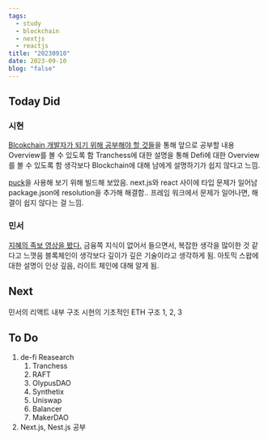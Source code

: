 ```yaml
---
tags:
  - study
  - blockchain
  - nextjs
  - reactjs
title: "20230910"
date: 2023-09-10
blog: "false"
---
```

## Today Did

### 시현
[Blcokchain 개발자가 되기 위해 공부해야 할 것들](https://buttered-glasses-fac.notion.site/2cca95ca84ac41bea2f4708632755855?pvs=4)을 통해 앞으로 공부할 내용 Overview를 볼 수 있도록 함
Tranchess에 대한 설명을 통해 Defi에 대한 Overview를 볼 수 있도록 함
생각보다 Blockchain에 대해 남에게 설명하기가 쉽지 않다고 느낌.

[puck](https://github.com/measuredco/puck)을 사용해 보기 위해 빌드해 보았음. next.js와 react 사이에 타입 문제가 일어남
package.json에 resolution을 추가해 해결함.. 프레임 워크에서 문제가 일어나면, 해결이 쉽지 않다는 걸 느낌.
### 민서
[지혜의 족보 영상을 봤다.](https://youtu.be/WEJkeBY3C0A "https://youtu.be/WEJkeBY3C0A")
금융쪽 지식이 없어서 들으면서, 복잡한 생각을 많이한 것 같다고 느꼇음
블록체인이 생각보다 깊이가 깊은 기술이라고 생각하게 됨.
아토믹 스왑에 대한 설명이 인상 깊음, 라이트 체인에 대해 알게 됨.

## Next
민서의 리액트 내부 구조
시현의 기초적인 ETH 구조 1, 2, 3
## To Do
1. de-fi Reasearch
	1. Tranchess
	2. RAFT
	3. OlypusDAO
	4. Synthetix
	5. Uniswap
	6. Balancer
	7. MakerDAO
2. Next.js, Nest.js 공부